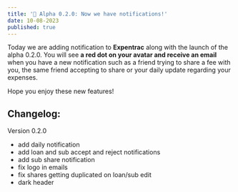 ```yaml
---
title: '🚀 Alpha 0.2.0: Now we have notifications!'
date: 10-08-2023
published: true
---
```


Today we are adding notification to **Expentrac** along with the launch of the alpha 0.2.0. You will see **a red dot on your avatar and receive an email** when you have a new notification such as a friend trying to share a fee with you, the same friend accepting to share or your daily update regarding your expenses.

Hope you enjoy these new features!

## Changelog:

Version 0.2.0
- add daily notification
- add loan and sub accept and reject notifications
- add sub share notification
- fix logo in emails
- fix shares getting duplicated on loan/sub edit
- dark header